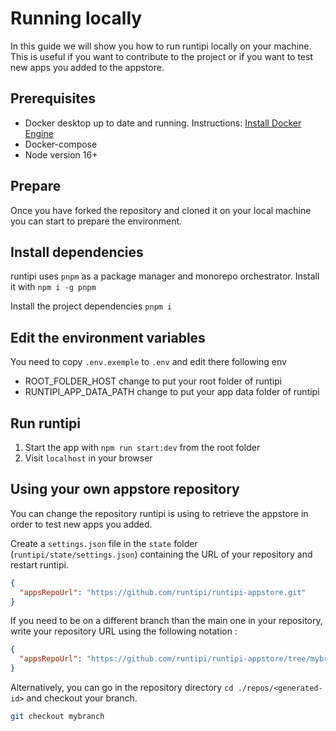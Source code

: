 # Running locally

In this guide we will show you how to run runtipi locally on your machine. This is useful if you want to contribute to the project or if you want to test new apps you added to the appstore.

## Prerequisites

- Docker desktop up to date and running. Instructions: [Install Docker Engine](https://docs.docker.com/engine/install/)
- Docker-compose
- Node version 16+

## Prepare

Once you have forked the repository and cloned it on your local machine you can start to prepare the environment.

## Install dependencies

runtipi uses `pnpm` as a package manager and monorepo orchestrator. Install it with
`npm i -g pnpm`

Install the project dependencies
`pnpm i`

## Edit the environment variables

You need to copy `.env.exemple` to `.env` and edit there following env

- ROOT_FOLDER_HOST change to put your root folder of runtipi
- RUNTIPI_APP_DATA_PATH change to put your app data folder of runtipi

## Run runtipi

1. Start the app with `npm run start:dev` from the root folder
2. Visit `localhost` in your browser

## Using your own appstore repository

You can change the repository runtipi is using to retrieve the appstore in order to test new apps you added.

Create a `settings.json` file in the `state` folder (`runtipi/state/settings.json`) containing the URL of your repository and restart runtipi.

```json
{
  "appsRepoUrl": "https://github.com/runtipi/runtipi-appstore.git"
}
```

If you need to be on a different branch than the main one in your repository, write your repository URL using the following notation :

```json
{
  "appsRepoUrl": "https://github.com/runtipi/runtipi-appstore/tree/mybranch"
}
```

Alternatively, you can go in the repository directory `cd ./repos/<generated-id>` and checkout your branch.

```bash
git checkout mybranch
```
